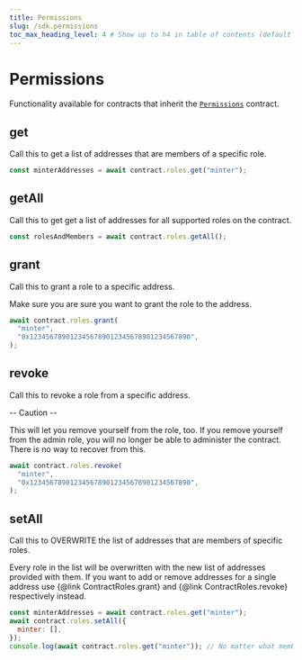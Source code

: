 ```yaml
---
title: Permissions
slug: /sdk.permissions
toc_max_heading_level: 4 # Show up to h4 in table of contents (default is up to h3)
---
```


# Permissions

Functionality available for contracts that inherit the [`Permissions`](/contracts/Permissions) contract.

## get

Call this to get a list of addresses that are members of a specific role.

```javascript
const minterAddresses = await contract.roles.get("minter");
```

## getAll

Call this to get get a list of addresses for all supported roles on the contract.

```javascript
const rolesAndMembers = await contract.roles.getAll();
```

## grant

Call this to grant a role to a specific address.

Make sure you are sure you want to grant the role to the address.

```javascript
await contract.roles.grant(
  "minter",
  "0x1234567890123456789012345678901234567890",
);
```

## revoke

Call this to revoke a role from a specific address.

-- Caution --

This will let you remove yourself from the role, too. If you remove yourself from the admin role, you will no longer be able to administer the contract. There is no way to recover from this.

```javascript
await contract.roles.revoke(
  "minter",
  "0x1234567890123456789012345678901234567890",
);
```

## setAll

Call this to OVERWRITE the list of addresses that are members of specific roles.

Every role in the list will be overwritten with the new list of addresses provided with them. If you want to add or remove addresses for a single address use {@link ContractRoles.grant} and {@link ContractRoles.revoke} respectively instead.

```javascript
const minterAddresses = await contract.roles.get("minter");
await contract.roles.setAll({
  minter: [],
});
console.log(await contract.roles.get("minter")); // No matter what members had the role before, the new list will be set to []
```
